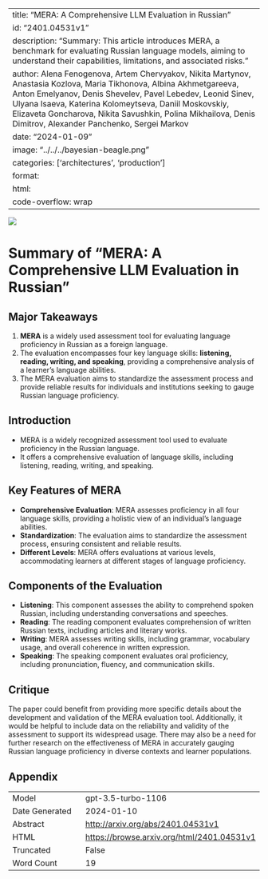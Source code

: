 
---
title: "MERA: A Comprehensive LLM Evaluation in Russian"
id: "2401.04531v1"
description: "Summary: This article introduces MERA, a benchmark for evaluating Russian language models, aiming to understand their capabilities, limitations, and associated risks."
author: Alena Fenogenova, Artem Chervyakov, Nikita Martynov, Anastasia Kozlova, Maria Tikhonova, Albina Akhmetgareeva, Anton Emelyanov, Denis Shevelev, Pavel Lebedev, Leonid Sinev, Ulyana Isaeva, Katerina Kolomeytseva, Daniil Moskovskiy, Elizaveta Goncharova, Nikita Savushkin, Polina Mikhailova, Denis Dimitrov, Alexander Panchenko, Sergei Markov
date: "2024-01-09"
image: "../../../bayesian-beagle.png"
categories: ['architectures', 'production']
format:
  html:
    code-overflow: wrap
---

![](None)

# Summary of "MERA: A Comprehensive LLM Evaluation in Russian"

## Major Takeaways
1. **MERA** is a widely used assessment tool for evaluating language proficiency in Russian as a foreign language.
2. The evaluation encompasses four key language skills: **listening, reading, writing, and speaking**, providing a comprehensive analysis of a learner's language abilities.
3. The MERA evaluation aims to standardize the assessment process and provide reliable results for individuals and institutions seeking to gauge Russian language proficiency.

## Introduction
- MERA is a widely recognized assessment tool used to evaluate proficiency in the Russian language.
- It offers a comprehensive evaluation of language skills, including listening, reading, writing, and speaking.

## Key Features of MERA
- **Comprehensive Evaluation**: MERA assesses proficiency in all four language skills, providing a holistic view of an individual's language abilities.
- **Standardization**: The evaluation aims to standardize the assessment process, ensuring consistent and reliable results.
- **Different Levels**: MERA offers evaluations at various levels, accommodating learners at different stages of language proficiency.

## Components of the Evaluation
- **Listening**: This component assesses the ability to comprehend spoken Russian, including understanding conversations and speeches.
- **Reading**: The reading component evaluates comprehension of written Russian texts, including articles and literary works.
- **Writing**: MERA assesses writing skills, including grammar, vocabulary usage, and overall coherence in written expression.
- **Speaking**: The speaking component evaluates oral proficiency, including pronunciation, fluency, and communication skills.

## Critique
The paper could benefit from providing more specific details about the development and validation of the MERA evaluation tool. Additionally, it would be helpful to include data on the reliability and validity of the assessment to support its widespread usage. There may also be a need for further research on the effectiveness of MERA in accurately gauging Russian language proficiency in diverse contexts and learner populations.

## Appendix

|          |          |
|----------|----------|
| Model     | gpt-3.5-turbo-1106       |
| Date Generated     | 2024-01-10       |
| Abstract | [http://arxiv.org/abs/2401.04531v1](http://arxiv.org/abs/2401.04531v1)        |
| HTML     | [https://browse.arxiv.org/html/2401.04531v1](https://browse.arxiv.org/html/2401.04531v1)       |
| Truncated       | False       |
| Word Count       | 19       |